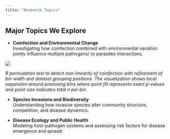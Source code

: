 ```yaml
---
title: "Research Topics"
---
```


## Major Topics We Explore

- **Coinfection and Environmental Change**  
  Investigating how coinfection combined with environmental variation jointly influence multiple pathogens/ or parasites interactions.

![](images/coinfection.png){fig-alt="Local shrink/expand around the promising bin. Point fill = exact p-value; size = total n per bin"}

*R permutation test to detect non-linearity of coinfection with refinement of bin width and dataset grouping positions. The visualization shows local expansion around promising bins where point fill represents exact p-values and point size indicates total n per bin.*

- **Species Invasions and Biodiversity**  
  Understanding how invasive species alter community structure, competition, and disease dynamics.

- **Disease Ecology and Public Health**  
  Modeling host–pathogen systems and assessing risk factors for disease emergence and spread.
